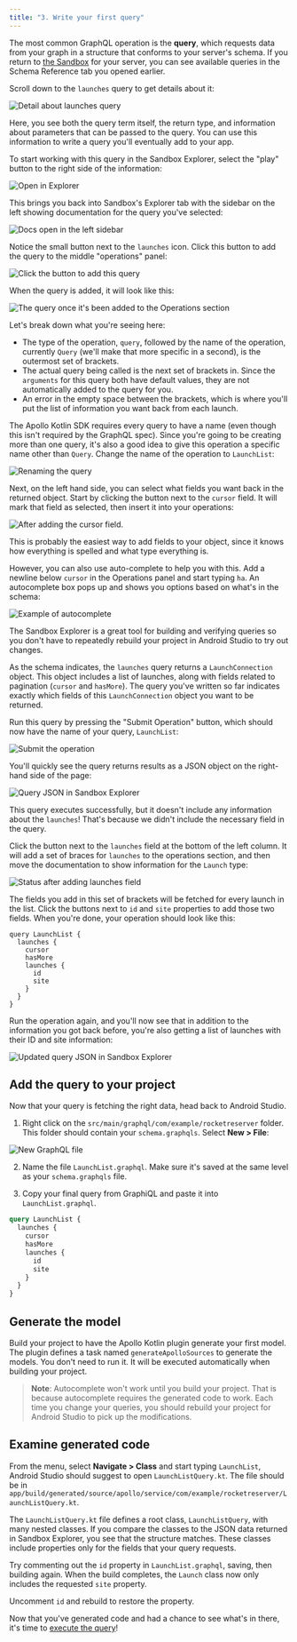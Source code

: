```yaml
---
title: "3. Write your first query"
---
```


The most common GraphQL operation is the **query**, which requests data from your graph in a structure that conforms to your server's schema. If you return to [the Sandbox](https://studio.apollographql.com/sandbox/explorer?endpoint=https%3A%2F%2Fapollo-fullstack-tutorial.herokuapp.com)  for your server, you can see available queries in the Schema Reference tab you opened earlier.

Scroll down to the `launches` query to get details about it:

<img src="images/launches_detail.png" class="screenshot" alt="Detail about launches query"/>

Here, you see both the query term itself, the return type, and information about parameters that can be passed to the query.  You can use this information to write a query you'll eventually add to your app.

To start working with this query in the Sandbox Explorer, select the "play" button to the right side of the information:

<img src="images/open_in_explorer_launches.png" class="screenshot" alt="Open in Explorer"/>

This brings you back into Sandbox's Explorer tab with the sidebar on the left showing documentation for the query you've selected:

<img src="images/explorer_sandbox_open.png" class="screenshot" alt="Docs open in the left sidebar"/>

Notice the small button next to the `launches` icon. Click this button to add the query to the middle "operations" panel:

<img src="images/explorer_add_launches_query.png" class="screenshot" alt="Click the button to add this query"/>

When the query is added, it will look like this:

<img src="images/explorer_initial_added_query.png" class="screenshot" alt="The query once it's been added to the Operations section"/>

Let's break down what you're seeing here:

- The type of the operation, `query`, followed by the name of the operation, currently `Query` (we'll make that more specific in a second), is the outermost set of brackets.
- The actual query being called is the next set of brackets in. Since the `arguments` for this query both have default values, they are not automatically added to the query for you.
- An error in the empty space between the brackets, which is where you'll put the list of information you want back from each launch.

The Apollo Kotlin SDK requires every query to have a name (even though this isn't required by the GraphQL spec). Since you're going to be creating more than one query, it's also a good idea to give this operation a specific name other than `Query`. Change the name of the operation to `LaunchList`:

<img src="images/explorer_launch_list_rename.png" class="screenshot" alt="Renaming the query"/>

Next, on the left hand side, you can select what fields you want back in the returned object. Start by clicking the button next to the `cursor` field. It will mark that field as selected, then insert it into your operations:

<img src="images/explorer_check_cursor.png" class="screenshot" alt="After adding the cursor field."/>

This is probably the easiest way to add fields to your object, since it knows how everything is spelled and what type everything is.

However, you can also use auto-complete to help you with this. Add a newline below `cursor` in the Operations panel and start typing `ha`. An autocomplete box pops up and shows you options based on what's in the schema:

<img src="images/explorer_autocomplete.png" class="screenshot" alt="Example of autocomplete"/>

The Sandbox Explorer is a great tool for building and verifying queries so you don't have to repeatedly rebuild your project in Android Studio to try out changes.

As the schema indicates, the `launches` query returns a `LaunchConnection` object. This object includes a list of launches, along with fields related to pagination (`cursor` and `hasMore`). The query you've written so far indicates exactly which fields of this `LaunchConnection` object you want to be returned.

Run this query by pressing the "Submit Operation" button, which should now have the name of your query, `LaunchList`:

<img src="images/explorer_submit_operation.png" class="screenshot" alt="Submit the operation"/>

You'll quickly see the query returns results as a JSON object on the right-hand side of the page:

<img src="images/explorer_launch_list_initial_response.png" class="screenshot" alt="Query JSON in Sandbox Explorer"/>

This query executes successfully, but it doesn't include any information about the `launches`! That's because we didn't include the necessary field in the query.

Click the button next to the `launches` field at the bottom of the left column. It will add a set of braces for `launches` to the operations section, and then move the documentation to show information for the `Launch` type:

<img src="images/explorer_launches_drill_in.png" class="screenshot" alt="Status after adding launches field"/>

The fields you add in this set of brackets will be fetched for every launch in the list. Click the buttons next to `id` and `site` properties to add those two fields. When you're done, your operation should look like this:

```graphql:title=(Sandbox%20Explorer)
query LaunchList {
  launches {
    cursor
    hasMore
    launches {
      id
      site
    }
  }
}
```

Run the operation again, and you'll now see that in addition to the information you got back before, you're also getting a list of launches with their ID and site information:

<img src="images/completed_id_query.png" class="screenshot" alt="Updated query JSON in Sandbox Explorer"/>

## Add the query to your project

Now that your query is fetching the right data, head back to Android Studio.

1. Right click on the `src/main/graphql/com/example/rocketreserver` folder. This folder should contain your `schema.graphqls`. Select **New > File**:

<img src="images/new_file.png" class="screenshot" alt="New GraphQL file"/>

2. Name the file `LaunchList.graphql`. Make sure it's saved at the same level as your `schema.graphqls` file.

3. Copy your final query from GraphiQL and paste it into `LaunchList.graphql`.

```graphql:title=app/src/main/graphql/com/example/rocketreserver/LaunchList.graphql
query LaunchList {
  launches {
    cursor
    hasMore
    launches {
      id
      site
    }
  }
}
```

## Generate the model

Build your project to have the Apollo Kotlin plugin generate your first model. The plugin defines a task named `generateApolloSources` to generate the models. You don't need to run it. It will be executed automatically when building your project.

> **Note**: Autocomplete won't work until you build your project. That is because autocomplete requires the generated code to work. Each time you change your queries, you should rebuild your project for Android Studio to pick up the modifications.

## Examine generated code

From the menu, select **Navigate > Class** and start typing `LaunchList`, Android Studio should suggest to open `LaunchListQuery.kt`. The file should be in `app/build/generated/source/apollo/service/com/example/rocketreserver/LaunchListQuery.kt`.

The `LaunchListQuery.kt` file defines a root class, `LaunchListQuery`, with many nested classes. If you compare the classes to the JSON data returned in Sandbox Explorer, you see that the structure matches. These classes include properties only for the fields that your query requests.

Try commenting out the `id` property in `LaunchList.graphql`, saving, then building again. When the build completes, the `Launch` class now only includes the requested `site` property.

Uncomment `id` and rebuild to restore the property.

Now that you've generated code and had a chance to see what's in there, it's time to [execute the query](04-execute-the-query)!
